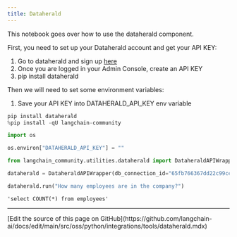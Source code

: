 ```yaml
---
title: Dataherald
---
```


This notebook goes over how to use the dataherald component.

First, you need to set up your Dataherald account and get your API KEY:

1. Go to dataherald and sign up [here](https://www.dataherald.com/)
2. Once you are logged in your Admin Console, create an API KEY
3. pip install dataherald

Then we will need to set some environment variables:

1. Save your API KEY into DATAHERALD_API_KEY env variable

```python
pip install dataherald
%pip install -qU langchain-community
```

```python
import os

os.environ["DATAHERALD_API_KEY"] = ""
```

```python
from langchain_community.utilities.dataherald import DataheraldAPIWrapper
```

```python
dataherald = DataheraldAPIWrapper(db_connection_id="65fb766367dd22c99ce1a12d")
```

```python
dataherald.run("How many employees are in the company?")
```

```output
'select COUNT(*) from employees'
```

---

<Callout icon="pen-to-square" iconType="regular">
  [Edit the source of this page on GitHub](https://github.com/langchain-ai/docs/edit/main/src/oss/python/integrations/tools/dataherald.mdx)
</Callout>
